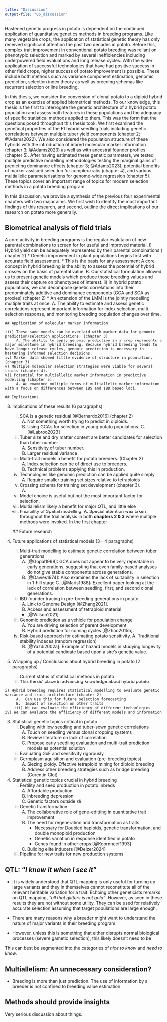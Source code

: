 ```yaml
---
title: "Discussion"
output-file: "06_discussion"
---
```


Hastened genetic progress in potato is dependent on the continued application of quantitative genetics methods in breeding programs. Like many vegetable crops, the application of statistical genetic theory has only received significant attention the past two decades in potato. Before this, complex trait improvement in conventional potato breeding was reliant on phenotypic selection and marked by several inefficiencies  including underpowered field evaluations and long release cycles. With the wider application of successful technologies that have had positive success in other field crops, higher success of potato improvement is possible. These include both methods such as variance component estimation, genomic prediction, selection index theory as well as breeding schemas like recurrent selection or line breeding.

In this thesis, we consider the conversion of clonal potato to a diploid hybrid crop as an exercise of applied biometrical methods. To our knowledge, this thesis is the first to interrogate the genetic architecture of a hybrid potato population and assess both features in these populations and the adequacy of specific statistical methods applied to them. This was the form that the questions posed throughout this thesis took. We first examined the genetical properties of the F1 hybrid seedling trials including genetic correlations between multiple tuber yield components (chapter 2; @Adams2022). We also considered the population structure of these hybrids with the introduction of inbred molecular marker information (chapter 3; @Adams2023) as well as with ancestral founder profiles (chapter 5). After having estimated these genetic parameters, we tested multiple predictive modelling methodologies testing the marginal gains of predicting dominance effects (chapter 3; @Adams2023), potential benefits of marker assisted selection for complex traits (chapter 4), and various multiallelic parameterisations for genome-wide regression (chapter 5). These topics cover an important range of topics for modern selection methods in a potato breeding program.

In this discussion, we provide a synthesis of the previous four experimental chapters with two major aims. We first wish to identify the most important findings of this research, and second, outline the direct implications of our research on potato more generally.

## Biometrical analysis of field trials

A core activity in breeding programs is the regular evalutaion of new parental combinations to screen for for useful and improved material.
  i) Hybrid yield can be adequately represented by their parental combinations ( chapter 2)
 * Genetic improvement in plant populations begins first with accurate field assessment. 
 * This is the basis for any assessment 
  A core concept in hybrid breeding is the ability to assess the potential of hybrid crosses on the basis of parental value.
       B. Our statistical formulation allowed us to present genetic models which produce those breeding values and assess their capture on phenotypes of interest.
  ii) In hybrid potato populations, we can decompose genetic correlations into their predominately additive and dominance components (GCA and SCA as proxies) (chapter 2)
  * An extension of the LMM is the jointly modelling multiple traits at once.
       A. The ability to estimate and assess genetic correlations represent important information for index selection, multi-selection response, and monitoring breeding population changes over time.

    ## Application of molecular marker information

    iii) These same models can be overlaid with marker data for genomic prediction/selection applications. (chapter 3)
         A. The ability to apply genomic prediction in a crop represents a major milestone in hybrid breeding. Because hybrid breeding tends to have longer release cycles, genomic prediction is necessary in hastening informed selection decisions.
    iv) Marker data showed little evidence of structure in population. (chapter 3)
    v) Multiple molecular selection strategies were viable for several traits (chapter 4).
    vi) Potential for multiallelic marker information in predictive modelling (chapter 5).
         A. We examined multiple forms of multiallelic marker information with a focus on differences between IBS and IBD based loci.

    ## Implications

3. Implications of these results (6 paragraphs)
    i) SCA is a genetic residual [@Bernardo2016] (chapter 2)
         A.  Not something worth trying to predict in diploids.
         B.  Using GCA's for selection in young potato populations.
         C. [@Labroo2023]
    ii) Tuber size and dry matter content are better candidates for selection than tuber number
         A.  Sensitivity of tuber number.
         B.  Larger residual variance
    iii) Multi-trait models a benefit for potato breeders. (Chapter 2)
         A.  Index selection can be of direct use to breeders.
         B.  Technical problems applying this in production.
    iv) Technologies like genomic prediction can be applied quite simply
         A.  Require smaller training set sizes relative to tetraploids
    v) Crossing schema for training set development (chapter 3).
         A.
    vi) Model choice is useful but not the most important factor for selection.
    vii) Multiallelism likely a benefit for major QTL, and little else
    viii) Flexibility of Spatial modelling.
         A. Special attention was taken throughout the trial analysis in both **chapters 2 & 3** where multiple methods were invoked. In the first chapter 

    ## Future research

4. Future applications of statistical models (3 - 4 paragraphs)
    i) Multi-trait modelling to estimate genetic correlation between tuber generations
         A.  [@Gopal1998]: GCA does not appear to be very repeatable in early generations, suggesting that even family-based analyses do not give stable components across generations.
         B.  [@Davies1974]: Also examines the lack of suitability in selection in 1-hill stage
         C. [@Maris1988]: Excellent paper looking at the lack of correlation between seedling, first, and second clonal generations.
    ii) IBD founder tracing in pre-breeding generations in potato
         A.  Link to Genome Design [@Zhang2021].
         B.  Access and assessment of tetraploid material.
          - [@Wilson2021]
    iii) Genomic prediction as a vehicle for population change
         A.  You are driving selection of parent development
         B.  Hybrid prediction for coming cycles [@Zhao2015b].
    iv) Risk-based approach for estimating potato sensitivity.
         A. Traditional stability indeces (random regression)
         B.  [@Yazdi2002a]: Example of hazard models in studying longevity of a potential candidate based upon a sire's genetic value.

5. Wrapping up / Conclusions about hybrid breeding in potato  (2 paragraphs)
   i) Current status of statistical methods in potato
   ii) This thesis' place in advancing knowledge about hybrid potato

::: {.content-hidden}
    i) Hybrid breeding requires statistical modelling to evaluate genetic variance and trait architecture (chapter 2)
         A.  Can use this for future selection forecasting
         B.  Impact of selection on other traits
        iii) We can evaluate the efficiency of different technologies 
    iv) We can evaluate the efficiency of different models and information

3. Statistical genetic topics critical in potato
    i) Dealing with low seedling and tuber-sown genetic correlations
         A.  Touch on seedling versus clonal cropping systems 
         B.  Review literature on lack of correlation 
         C.  Propose early seedling evaluation and multi-trait prediction models as potential solution
    ii) Evaluating GxE and sensitivity rigorously
    iii) Germplasm aquisition and evaluation (pre-breeding topics)
         A.  Siezing ploidy. Effective tetraploid mining for diploid breeding
         B.  Address other breeding strategies such as bridge breeding (Corentin Clot)

4. Statistical genetic topics crucial in hybrid breeding 
    i) Fertility and seed production in potato inbreds
         A.  Affordable production
         B.  inbreeding depression
         C.  Genetic factors outside _sli_
    ii) Genetic transformation
         A.  The collaborative role of gene-editting in quantitative trait improvement
         B.  The need for regeneration and transformation as traits 
              - Necessary for Doubled haploids, genetic transformation, and double monoploid production 
              - Genetic variation in response identified in potato 
              - Genes found in other crops [@Koornneef1993]
         C.  Building elite inducers [@Delzer2024]
    iii) Pipeline for new traits for new production systems



## QTL: "_I know it when I see it_"

* It is widely understood that QTL mapping is only useful for turning up large variants and they in themselves cannot reconstitute all of the relevant heritable variation for a trait. Echoing other geneticists remarks on QTL mapping, _"all that glitters is not gold"_. However, as seen in these results they are not without some utility. They can be used for relatively accurate selection assuming that target populations are large enough.


* There are many reasons why a breeder might want to understand the nature of major variants in their breeding program.

* However, unless this is something that either disrupts normal biological processes (severe gametic selection), this likely doesn't need to be 

This can best be segmented into the categories of _nice to know_ and _need to know_. 

## Multiallelism: An unnecessary consideration?

- Breeding is more than just prediction. The use of information by a breeder is not confined to breeding value estimation. 

## Methods should provide insights

Very serious discussion about things.

:::
